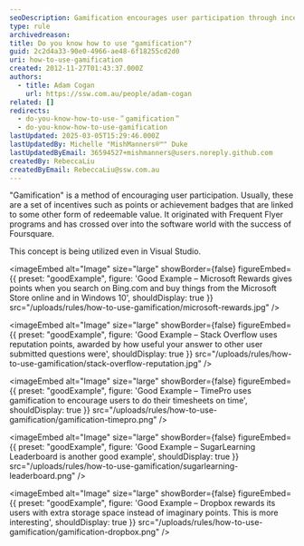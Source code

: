 ```yaml
---
seoDescription: Gamification encourages user participation through incentives and rewards, driving engagement and loyalty.
type: rule
archivedreason:
title: Do you know how to use "gamification"?
guid: 2c2d4a33-90e0-4966-ae48-6f18255cd2d0
uri: how-to-use-gamification
created: 2012-11-27T01:43:37.000Z
authors:
  - title: Adam Cogan
    url: https://ssw.com.au/people/adam-cogan
related: []
redirects:
  - do-you-know-how-to-use-＂gamification＂
  - do-you-know-how-to-use-gamification
lastUpdated: 2025-03-05T15:29:46.000Z
lastUpdatedBy: Michelle "MishManners®™" Duke
lastUpdatedByEmail: 36594527+mishmanners@users.noreply.github.com
createdBy: RebeccaLiu
createdByEmail: RebeccaLiu@ssw.com.au
---
```


"Gamification" is a method of encouraging user participation. Usually, these are a set of incentives such as points or achievement badges that are linked to some other form of redeemable value.
It originated with Frequent Flyer programs and has crossed over into the software world with the success of Foursquare.

This concept is being utilized even in Visual Studio.

<imageEmbed
  alt="Image"
  size="large"
  showBorder={false}
  figureEmbed={{
    preset: "goodExample",
    figure: 'Good Example – Microsoft Rewards gives points when you search on Bing.com and buy things from the Microsoft Store online and in Windows 10',
    shouldDisplay: true
  }}
  src="/uploads/rules/how-to-use-gamification/microsoft-rewards.jpg"
/>

<imageEmbed
  alt="Image"
  size="large"
  showBorder={false}
  figureEmbed={{
    preset: "goodExample",
    figure: 'Good Example – Stack Overflow uses reputation points, awarded by how useful your answer to other user submitted questions were',
    shouldDisplay: true
  }}
  src="/uploads/rules/how-to-use-gamification/stack-overflow-reputation.jpg"
/>

<imageEmbed
  alt="Image"
  size="large"
  showBorder={false}
  figureEmbed={{
    preset: "goodExample",
    figure: 'Good Example – TimePro uses gamification to encourage users to do their timesheets on time',
    shouldDisplay: true
  }}
  src="/uploads/rules/how-to-use-gamification/gamification-timepro.png"
/>

<imageEmbed
  alt="Image"
  size="large"
  showBorder={false}
  figureEmbed={{
    preset: "goodExample",
    figure: 'Good Example – SugarLearning Leaderboard is another good example',
    shouldDisplay: true
  }}
  src="/uploads/rules/how-to-use-gamification/sugarlearning-leaderboard.png"
/>

<imageEmbed
  alt="Image"
  size="large"
  showBorder={false}
  figureEmbed={{
    preset: "goodExample",
    figure: 'Good Example – Dropbox rewards its users with extra storage space instead of imaginary points. This is more interesting',
    shouldDisplay: true
  }}
  src="/uploads/rules/how-to-use-gamification/gamification-dropbox.png"
/>
